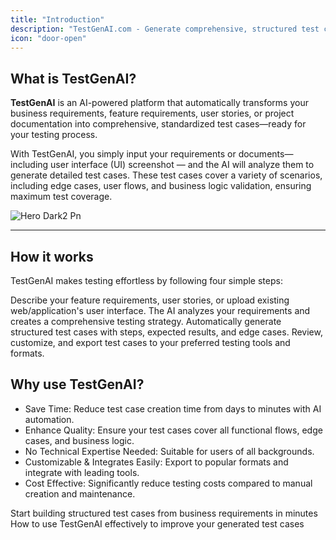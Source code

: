 ```yaml
---
title: "Introduction"
description: "TestGenAI.com - Generate comprehensive, structured test cases from business requirements in minutes"
icon: "door-open"
---
```


## What is TestGenAI?

**TestGenAI** is an AI-powered platform that automatically transforms your business requirements, feature requirements, user stories, or project documentation into comprehensive, standardized test cases—ready for your testing process.

With TestGenAI, you simply input your requirements or documents—including user interface (UI) screenshot — and the AI will analyze them to generate detailed test cases. These test cases cover a variety of scenarios, including edge cases, user flows, and business logic validation, ensuring maximum test coverage.

![Hero Dark2 Pn](/images/hero-dark2.png)

---

## How it works

TestGenAI makes testing effortless by following four simple steps:

<Steps>
  <Step title="Input Requirement" icon="file-lines">
    Describe your feature requirements, user stories, or upload existing web/application's user interface.
  </Step>
  <Step title="AI Analysis" icon="wand-magic-sparkles">
    The AI analyzes your requirements and creates a comprehensive testing strategy.
  </Step>
  <Step title="Generate Test Cases" icon="rectangle-list">
    Automatically generate structured test cases with steps, expected results, and edge cases.
  </Step>
  <Step title="Review & Export" icon="download">
    Review, customize, and export test cases to your preferred testing tools and formats.
  </Step>
</Steps>

## Why use TestGenAI?

- Save Time: Reduce test case creation time from days to minutes with AI automation.
- Enhance Quality: Ensure your test cases cover all functional flows, edge cases, and business logic.
- No Technical Expertise Needed: Suitable for users of all backgrounds.
- Customizable & Integrates Easily: Export to popular formats and integrate with leading tools.
- Cost Effective: Significantly reduce testing costs compared to manual creation and maintenance.

<CardGroup cols={2}>
  <Card title="Start to Create Test Cases" icon="sparkles" href="/quickstart">
    Start building structured test cases from business requirements in minutes
  </Card>
  <Card title="Best Practices" icon="thumbs-up" href="/best-practices">
    How to use TestGenAI effectively to improve your generated test cases
  </Card>
</CardGroup>
